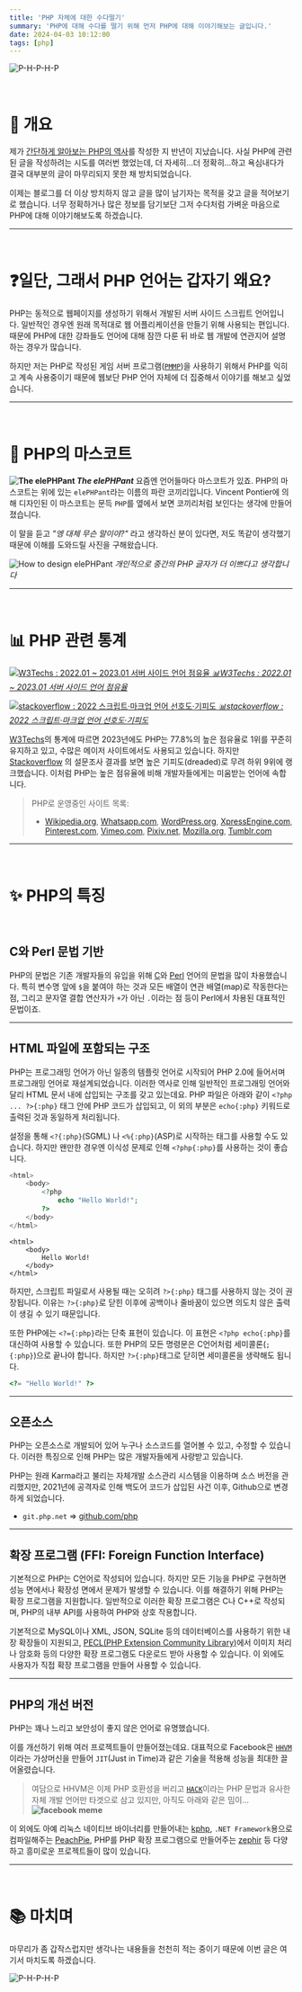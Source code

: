 ```yaml
---
title: 'PHP 자체에 대한 수다떨기'
summary: 'PHP에 대해 수다를 떨기 위해 먼저 PHP에 대해 이야기해보는 글입니다.'
date: 2024-04-03 10:12:00
tags: [php]
---
```


![P-H-P-H-P](/assets/posts/php/p-h-p-h-p.png)

<br />

# 🚩 개요

제가 [간단하게 알아보는 PHP의 역사](/posts/php/php-history)를 작성한 지 반년이 지났습니다.
사실 PHP에 관련된 글을 작성하려는 시도를 여러번 했었는데,
더 자세히...더 정확히...하고 욕심내다가 결국 대부분의 글이 마무리되지 못한 채 방치되었습니다.

이제는 블로그를 더 이상 방치하지 않고 글을 많이 남기자는 목적을 갖고 글을 적어보기로 했습니다.
너무 정확하거나 많은 정보를 담기보단 그저 수다처럼 가벼운 마음으로 PHP에 대해 이야기해보도록 하겠습니다.

---

<br />

# ❓일단, 그래서 PHP 언어는 갑자기 왜요?

PHP는 동적으로 웹페이지를 생성하기 위해서 개발된 서버 사이드 스크립트 언어입니다.
일반적인 경우엔 원래 목적대로 웹 어플리케이션을 만들기 위해 사용되는 편입니다.
때문에 PHP에 대한 강좌들도 언어에 대해 잠깐 다룬 뒤 바로 웹 개발에 연관지어 설명하는 경우가 많습니다.

하지만 저는 PHP로 작성된 게임 서버 프로그램([`PMMP`](https://pmmp.io))을 사용하기 위해서
PHP를 익히고 계속 사용중이기 때문에 웹보단 PHP 언어 자체에 더 집중해서 이야기를 해보고 싶었습니다.

---

<br />

# 🐘 PHP의 마스코트

**![The elePHPant](/assets/posts/php/php-talkative-01-intro/mascot.png) _The elePHPant_**
요즘엔 언어들마다 마스코트가 있죠. PHP의 마스코트는 위에 있는 `elePHPant`라는 이름의 파란 코끼리입니다.
Vincent Pontier에 의해 디자인된 이 마스코트는 문득 `PHP`를 옆에서 보면 코끼리처럼 보인다는 생각에 만들어졌습니다.

이 말을 듣고 _"엥 대체 무슨 말이야?"_ 라고 생각하신 분이 있다면,
저도 똑같이 생각했기 때문에 이해를 도와드릴 사진을 구해왔습니다.

![How to design elePHPant](/assets/posts/php/php-talkative-01-intro/mascot_from_php.png)
_개인적으로 중간의 PHP 글자가 더 이쁘다고 생각합니다_

---

<br />

# 📊 PHP 관련 통계

[![W3Techs : 2022.01 ~ 2023.01 서버 사이드 언어 점유율](/assets/posts/php/php-talkative-01-intro/w3techs-server-side.png)
_📊W3Techs : 2022.01 ~ 2023.01 서버 사이드 언어
점유율_](https://w3techs.com/technologies/history_overview/programming_language)

[![stackoverflow : 2022 스크립트·마크업 언어 선호도·기피도](/assets/posts/php/php-talkative-01-intro/stackoverflow-loved-dreaded-survey.png)
_📊stackoverflow : 2022 스크립트·마크업 언어
선호도·기피도_](https://survey.stackoverflow.co/2022/#section-most-loved-dreaded-and-wanted-programming-scripting-and-markup-languages)

[W3Techs](https://w3techs.com/technologies/details/pl-php)의 통계에 따르면 2023년에도 PHP는
77.8%의 높은 점유율로 1위를 꾸준히 유지하고 있고, 수많은 메이저 사이트에서도 사용되고 있습니다.
하지만 [Stackoverflow](https://survey.stackoverflow.co/2022/#section-most-loved-dreaded-and-wanted-programming-scripting-and-markup-languages)
의 설문조사 결과를 보면 높은 기피도(dreaded)로 무려 하위 9위에 랭크했습니다.
이처럼 PHP는 높은 점유율에 비해 개발자들에게는 미움받는 언어에 속합니다.

> PHP로 운영중인 사이트 목록:
>
> - [Wikipedia.org](https://Wikipedia.org), [Whatsapp.com](https://Whatsapp.com), [WordPress.org](https://Wordpress.org),
>   [XpressEngine.com](https://www.xpressengine.com), [Pinterest.com](https://Pinterest.com), [Vimeo.com](https://Vimeo.com),
>   [Pixiv.net](https://www.pixiv.net), [Mozilla.org](https://Mozilla.org), [Tumblr.com](https://Tumblr.com)

---

<br />

# ✨ PHP의 특징

<br />

## C와 Perl 문법 기반

PHP의 문법은 기존 개발자들의 유입을 위해
[C](http://clang.org/)와 [Perl](https://www.perl.org/) 언어의 문법을 많이 차용했습니다.
특히 변수명 앞에 `$`을 붙여야 하는 것과 모든 배열이 연관 배열(map)로 작동한다는 점,
그리고 문자열 결합 연산자가 `+`가 아닌 `.`이라는 점 등이 Perl에서 차용된 대표적인 문법이죠.

---

## HTML 파일에 포함되는 구조

PHP는 프로그래밍 언어가 아닌 일종의 템플릿 언어로 시작되어 PHP 2.0에 들어서며 프로그래밍 언어로 재설계되었습니다.
이러한 역사로 인해 일반적인 프로그래밍 언어와 달리 HTML 문서 내에 삽입되는 구조를 갖고 있는데요.
PHP 파일은 아래와 같이 `<?php ... ?>{:php}` 태그 안에 PHP 코드가 삽입되고,
이 외의 부분은 `echo{:php}` 키워드로 출력된 것과 동일하게 처리됩니다.

설정을 통해 `<?{:php}`(SGML) 나 `<%{:php}`(ASP)로 시작하는 태그를 사용할 수도 있습니다.
하지만 왠만한 경우엔 이식성 문제로 인해 `<?php{:php}`를 사용하는 것이 좋습니다.

```php showLineNumbers
<html>
    <body>
        <?php
            echo "Hello World!";
        ?>
    </body>
</html>
```

```text title="출력 결과" showLineNumbers
<html>
    <body>
        Hello World!
    </body>
</html>
```

하지만, 스크립트 파일로서 사용될 때는 오히려 `?>{:php}` 태그를 사용하지 않는 것이 권장됩니다.
이유는 `?>{:php}`로 닫힌 이후에 공백이나 줄바꿈이 있으면 의도치 않은 출력이 생길 수 있기 때문입니다.

또한 PHP에는 `<?={:php}`라는 단축 표현이 있습니다. 이 표현은 `<?php echo{:php}`를 대신하여 사용할 수 있습니다.
또한 PHP의 모든 명령문은 C언어처럼 세미콜론(`;{:php}`)으로 끝나야 합니다.
하지만 `?>{:php}`태그로 닫히면 세미콜론을 생략해도 됩니다.

```php showLineNumbers
<?= "Hello World!" ?>
```

---

## 오픈소스

PHP는 오픈소스로 개발되어 있어 누구나 소스코드를 열어볼 수 있고, 수정할 수 있습니다.
이러한 특징으로 인해 PHP는 많은 개발자들에게 사랑받고 있습니다.

PHP는 원래 Karma라고 불리는 자체개발 소스관리 시스템을 이용하며 소스 버전을 관리했지만,
2021년에 공격자로 인해 백도어 코드가 삽입된 사건 이후, Github으로 변경하게 되었습니다.

- `git.php.net` => [github.com/php](https://github.com/php)

---

## 확장 프로그램 (FFI: Foreign Function Interface)

기본적으로 PHP는 C언어로 작성되어 있습니다.
하지만 모든 기능을 PHP로 구현하면 성능 면에서나 확장성 면에서 문제가 발생할 수 있습니다.
이를 해결하기 위해 PHP는 확장 프로그램을 지원합니다.
일반적으로 이러한 확장 프로그램은 C나 C++로 작성되며, PHP의 내부 API를 사용하여 PHP와 상호 작용합니다.

기본적으로 MySQL이나 XML, JSON, SQLite 등의 데이터베이스를 사용하기 위한 내장 확장들이 지원되고,
[PECL(PHP Extension Community Library)](https://pecl.php.net/)에서
이미지 처리나 암호화 등의 다양한 확장 프로그램도 다운로드 받아 사용할 수 있습니다.
이 외에도 사용자가 직접 확장 프로그램을 만들어 사용할 수 있습니다.

---

## PHP의 개선 버전

PHP는 꽤나 느리고 보안성이 좋지 않은 언어로 유명했습니다.

이를 개선하기 위해 여러 프로젝트들이 만들어졌는데요.
대표적으로 Facebook은 [`HHVM`](https://github.com/facebook/hhvm/)이라는
가상머신을 만들어 `JIT`(Just in Time)과 같은 기술을 적용해 성능을 최대한 끌어올렸습니다.

> 여담으로 HHVM은 이제 PHP 호환성을 버리고 [`HACK`](https://hacklang.org/)이라는
> PHP 문법과 유사한 자체 개발 언어만 타겟으로 삼고 있지만, 아직도 아래와 같은 밈이...
> **![facebook meme](/assets/posts/php/php-talkative-01-intro/facebook-meme.png)**

이 외에도 아예 리눅스 네이티브 바이너리를 만들어내는 [kphp](https://github.com/VKCOM/kphp),
`.NET Framework`용으로
컴파일해주는 [PeachPie](https://github.com/peachpiecompiler/peachpie),
PHP를 PHP 확장 프로그램으로 만들어주는 [zephir](https://github.com/zephir-lang/zephir) 등
다양하고 흥미로운 프로젝트들이 많이 있습니다.

---

<br />

# 📚 마치며

마무리가 좀 갑작스럽지만 생각나는 내용들을 천천히 적는 중이기 때문에 이번 글은 여기서 마치도록 하겠습니다.

![P-H-P-H-P](/assets/posts/php/p-h-p-h-p.png)
